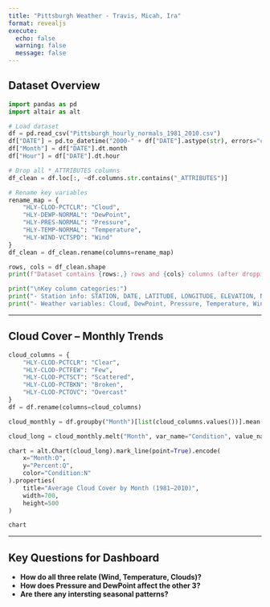---
title: "Pittsburgh Weather - Travis, Micah, Ira"
format: revealjs
execute:
  echo: false
  warning: false
  message: false
---

## Dataset Overview

```{python}
import pandas as pd
import altair as alt

# Load dataset
df = pd.read_csv("Pittsburgh_hourly_normals_1981_2010.csv")
df["DATE"] = pd.to_datetime("2000-" + df["DATE"].astype(str), errors="coerce")
df["Month"] = df["DATE"].dt.month
df["Hour"] = df["DATE"].dt.hour

# Drop all *_ATTRIBUTES columns
df_clean = df.loc[:, ~df.columns.str.contains("_ATTRIBUTES")]

# Rename key variables
rename_map = {
    "HLY-CLOD-PCTCLR": "Cloud",
    "HLY-DEWP-NORMAL": "DewPoint",
    "HLY-PRES-NORMAL": "Pressure",
    "HLY-TEMP-NORMAL": "Temperature",
    "HLY-WIND-VCTSPD": "Wind"
}
df_clean = df_clean.rename(columns=rename_map)

rows, cols = df_clean.shape
print(f"Dataset contains {rows:,} rows and {cols} columns (after dropping attributes)")

print("\nKey column categories:")
print("- Station info: STATION, DATE, LATITUDE, LONGITUDE, ELEVATION, NAME")
print("- Weather variables: Cloud, DewPoint, Pressure, Temperature, Wind")
```

---

## Cloud Cover – Monthly Trends

```{python}
cloud_columns = {
    "HLY-CLOD-PCTCLR": "Clear",
    "HLY-CLOD-PCTFEW": "Few",
    "HLY-CLOD-PCTSCT": "Scattered",
    "HLY-CLOD-PCTBKN": "Broken",
    "HLY-CLOD-PCTOVC": "Overcast"
}
df = df.rename(columns=cloud_columns)

cloud_monthly = df.groupby("Month")[list(cloud_columns.values())].mean().reset_index()

cloud_long = cloud_monthly.melt("Month", var_name="Condition", value_name="Percent")

chart = alt.Chart(cloud_long).mark_line(point=True).encode(
    x="Month:O",
    y="Percent:Q",
    color="Condition:N"
).properties(
    title="Average Cloud Cover by Month (1981–2010)",
    width=700,
    height=500
)

chart
```

---

## Key Questions for Dashboard

- **How do all three relate (Wind, Temperature, Clouds)?**  
- **How does Pressure and DewPoint affect the other 3?**  
- **Are there any intersting seasonal patterns?**  
